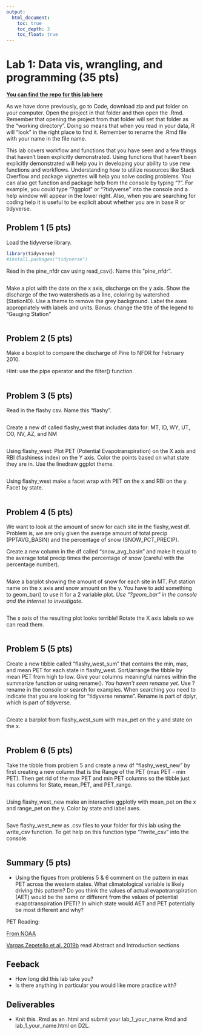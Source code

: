 ```yaml
---
output: 
  html_document:
    toc: true
    toc_depth: 3
    toc_float: true
---
```


# Lab 1: Data vis, wrangling, and programming (35 pts)

[**You can find the repo for this lab here**](https://github.com/tpcovino/lab_1){target="_blank"}

As we have done previously, go to Code, download zip and put folder on your computer. Open the project in that folder and then open the .Rmd. Remember that opening the project from that folder will set that folder as the "working directory". Doing so means that when you read in your data, R will "look" in the right place to find it. Remember to rename the .Rmd file with your name in the file name.  

This lab covers workflow and functions that you have seen and a few things that haven't been explicitly demonstrated. Using functions that haven't been explicitly demonstrated will help you in developing your ability to use new functions and workflows. Understanding how to utilize resources like Stack Overflow and package vignettes will help you solve coding problems. You can also get function and package help from the console by typing "?". For example, you could type "?ggplot" or "?tidyverse" into the console and a help window will appear in the lower right. Also, when you are searching for coding help it is useful to be explicit about whether you are in base R or tidyverse. 

## Problem 1 (5 pts)

Load the tidyverse library.
```r
library(tidyverse)
#install.packages("tidyverse")
```


Read in the pine_nfdr csv using read_csv(). Name this "pine_nfdr".
```r


```


Make a plot with the date on the x axis, discharge on the y axis. Show the discharge of the two watersheds as a line, coloring by watershed (StationID). Use a theme to remove the grey background. Label the axes appropriately with labels and units. Bonus: change the title of the legend to "Gauging Station"
```r


```


## Problem 2 (5 pts)

Make a boxplot to compare the discharge of Pine to NFDR for February 2010.

Hint: use the pipe operator and the filter() function.

```r


```


## Problem 3 (5 pts)

Read in the flashy csv. Name this "flashy".

```r


```


Create a new df called flashy_west that includes data for: MT, ID, WY, UT, CO, NV, AZ, and NM

```r


```


Using flashy_west: Plot PET (Potential Evapotranspiration) on the X axis and RBI (flashiness index) on the Y axis. Color the points based on what state they are in. Use the linedraw ggplot theme.

```r



```

Using flashy_west make a facet wrap with PET on the x and RBI on the y. Facet by state.

```r

```


## Problem 4 (5 pts)

We want to look at the amount of snow for each site in the flashy_west df. Problem is, we are only given the average amount of total precip (PPTAVG_BASIN) and the percentage of snow (SNOW_PCT_PRECIP).

Create a new column in the df called "snow_avg_basin" and make it equal to the average total precip times the percentage of snow (careful with the percentage number).

```r



```


Make a barplot showing the amount of snow for each site in MT. Put station name on the x axis and snow amount on the y. You have to add something to geom_bar() to use it for a 2 variable plot. *Use "?geom_bar" in the console and the internet to investigate.*

```r



```


The x axis of the resulting plot looks terrible! Rotate the X axis labels so we can read them.

```r



```


## Problem 5 (5 pts)

Create a new tibble called "flashy_west_sum" that contains the min, max, and mean PET for each state in flashy_west. Sort/arrange the tibble by mean PET from high to low. Give your columns meaningful names within the summarize function or using rename(). *You haven't seen rename yet*. Use ?rename in the console or search for examples. When searching you need to indicate that you are looking for "tidyverse rename". Rename is part of dplyr, which is part of tidyverse.  


```r



```

Create a barplot from flashy_west_sum with max_pet on the y and state on the x. 

```r


```



## Problem 6 (5 pts)

Take the tibble from problem 5 and create a new df "flashy_west_new" by first creating a new column that is the Range of the PET (max PET - min PET). Then get rid of the max PET and min PET columns so the tibble just has columns for State, mean_PET, and PET_range.


```r



  
```


Using flashy_west_new make an interactive ggplotly with mean_pet on the x and range_pet on the y. Color by state and label axes. 
```r

```


Save flashy_west_new as .csv files to your folder for this lab using the write_csv function. To get help on this function type "?write_csv" into the console. 

```r



```


## Summary (5 pts)

- Using the figues from problems 5 & 6 comment on the pattern in max PET across the western states. What climatological variable is likely driving this pattern? Do you think the values of actual evapotranspiration (AET) would be the same or different from the values of potential evapotranspiration (PET)? In which state would AET and PET potentially be most different and why? 

PET Reading:

[From NOAA](https://www.ncei.noaa.gov/access/monitoring/dyk/potential-evapotranspiration){target="_blank"}

[Vargas Zepetello et al. 2019b](images/VargasZeppetello_etal_2019b.pdf){target="_blank"} read Abstract and Introduction sections


## Feeback
- How long did this lab take you?
- Is there anything in particular you would like more practice with?

## Deliverables
- Knit this .Rmd as an .html and submit your lab_1_your_name.Rmd and lab_1_your_name.html on D2L. 

